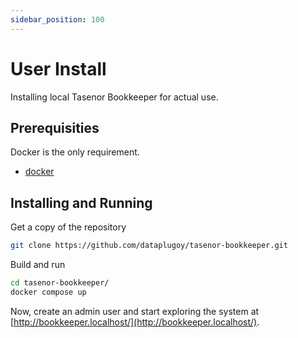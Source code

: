```yaml
---
sidebar_position: 100
---
```


# User Install

Installing local Tasenor Bookkeeper for actual use.

## Prerequisities

Docker is the only requirement.

* [docker](https://www.docker.com/get-started/)

## Installing and Running

Get a copy of the repository
```sh
git clone https://github.com/dataplugoy/tasenor-bookkeeper.git
```
Build and run
```sh
cd tasenor-bookkeeper/
docker compose up
```

Now, create an admin user and start exploring the system at [http://bookkeeper.localhost/](http://bookkeeper.localhost/).
